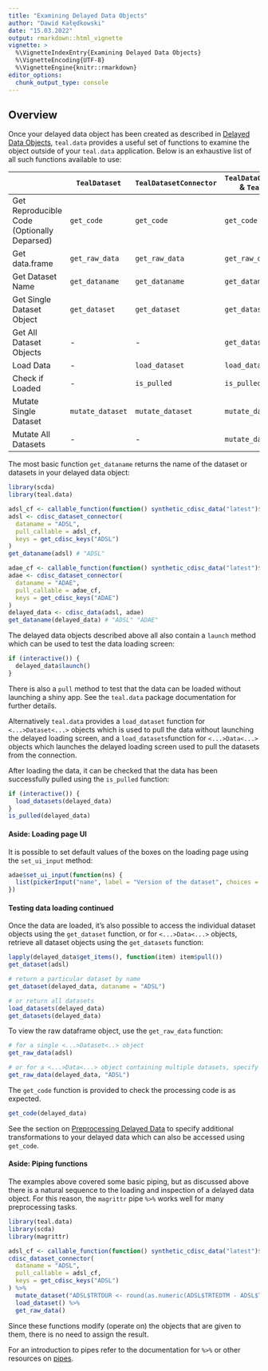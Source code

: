 ```yaml
---
title: "Examining Delayed Data Objects"
author: "Dawid Kałędkowski"
date: "15.03.2022"
output: rmarkdown::html_vignette
vignette: >
  %\VignetteIndexEntry{Examining Delayed Data Objects}
  %\VignetteEncoding{UTF-8}
  %\VignetteEngine{knitr::rmarkdown}
editor_options:
  chunk_output_type: console
---
```


## Overview

Once your delayed data object has been created as described in [Delayed Data Objects](delayed-data-objects.html), `teal.data` provides a useful set of functions
to examine the object outside of your `teal.data` application. Below is an exhaustive list of all such functions
available to use:

|                                             | `TealDataset`       | `TealDatasetConnector`       | `TealDataConnector` & `TealData`      |
|---------------------------------------------|-------------------|----------------------------|------------------------------------------|
| Get Reproducible Code (Optionally Deparsed) | `get_code`          | `get_code`                   | `get_code`                          |
| Get data.frame                              | `get_raw_data`      | `get_raw_data`               | `get_raw_data`                      |
| Get Dataset Name                            | `get_dataname`      | `get_dataname`               | `get_dataname`                      |
| Get Single Dataset Object                   | `get_dataset`       | `get_dataset`                | `get_dataset`                       |
| Get All Dataset Objects                     | -                 | -                          | `get_datasets`                      |
| Load Data                                   | -                 | `load_dataset`               | `load_datasets`                     |
| Check if Loaded                             | -                 | `is_pulled`                  | `is_pulled`                         |
| Mutate Single Dataset                       | `mutate_dataset`    | `mutate_dataset`             | `mutate_dataset`                    |
| Mutate All Datasets                         | -                 | -                          | `mutate_data`                       |

The most basic function `get_dataname` returns the name of the dataset or datasets in your delayed data object:
```r
library(scda)
library(teal.data)

adsl_cf <- callable_function(function() synthetic_cdisc_data("latest")$adsl)
adsl <- cdisc_dataset_connector(
  dataname = "ADSL",
  pull_callable = adsl_cf,
  keys = get_cdisc_keys("ADSL")
)
get_dataname(adsl) # "ADSL"

adae_cf <- callable_function(function() synthetic_cdisc_data("latest")$adae)
adae <- cdisc_dataset_connector(
  dataname = "ADAE",
  pull_callable = adae_cf,
  keys = get_cdisc_keys("ADAE")
)
delayed_data <- cdisc_data(adsl, adae)
get_dataname(delayed_data) # "ADSL" "ADAE"
```

The delayed data objects described above all also contain a `launch` method which can be used to test the data
loading screen:

```r
if (interactive()) {
  delayed_data$launch()
}
```

There is also a `pull` method to test that the data can be loaded without launching a shiny app.
See the `teal.data` package documentation for further details.

Alternatively `teal.data` provides a `load_dataset` function for `<...>Dataset<...>` objects which is used to pull the
data without launching the delayed loading screen, and a `load_datasets`function for `<...>Data<...>` objects which
launches the delayed loading screen used to pull the datasets from the connection.

After loading the data, it can be checked that the data has been successfully pulled using the `is_pulled` function:
```r
if (interactive()) {
  load_datasets(delayed_data)
}
is_pulled(delayed_data)
```

#### Aside: Loading page UI

It is possible to set default values of the boxes on the loading page using the `set_ui_input`
method:

```r
adae$set_ui_input(function(ns) {
  list(pickerInput("name", label = "Version of the dataset", choices = ls_synthetic_cdisc_data(), selected = "latest"))
})
```

#### Testing data loading continued

Once the data are loaded, it's also possible to access the individual dataset objects using the `get_dataset` function,
or for `<...>Data<...>` objects, retrieve all dataset objects using the `get_datasets` function:
```r
lapply(delayed_data$get_items(), function(item) item$pull())
get_dataset(adsl)

# return a particular dataset by name
get_dataset(delayed_data, dataname = "ADSL")

# or return all datasets
load_datasets(delayed_data)
get_datasets(delayed_data)
```

To view the raw dataframe object, use the `get_raw_data` function:
```r
# for a single <...>Dataset<..> object
get_raw_data(adsl)

# or for a <...>Data<...> object containing multiple datasets, specify the name of the dataset of interest
get_raw_data(delayed_data, "ADSL")
```

The `get_code` function is provided to check the processing code is as expected.
```r
get_code(delayed_data)
```

See the section on [Preprocessing Delayed Data](preprocessing-delayed-data.html) to
specify additional transformations to your delayed data which can also be accessed using `get_code`.

#### Aside: Piping functions

The examples above covered some basic piping, but as discussed above there is a natural sequence to the loading and inspection
of a delayed data object. For this reason, the `magrittr` pipe `%>%` works well for many preprocessing tasks.

```r
library(teal.data)
library(scda)
library(magrittr)

adsl_cf <- callable_function(function() synthetic_cdisc_data("latest")$adsl)
cdisc_dataset_connector(
  dataname = "ADSL",
  pull_callable = adsl_cf,
  keys = get_cdisc_keys("ADSL")
) %>%
  mutate_dataset("ADSL$TRTDUR <- round(as.numeric(ADSL$TRTEDTM - ADSL$TRTSDTM), 1)") %>%
  load_dataset() %>%
  get_raw_data()
```

Since these functions modify (operate on) the objects that are given to them, there is no need to assign the result.

For an introduction to pipes refer to the documentation for `%>%` or other resources on [pipes](https://r4ds.had.co.nz/pipes.html).
